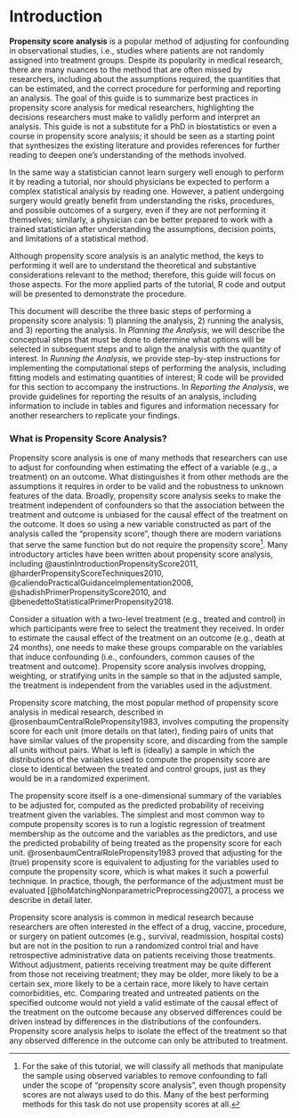 # Introduction {.unnumbered}

**Propensity score analysis** is a popular method of adjusting for confounding in observational studies, i.e., studies where patients are not randomly assigned into treatment groups. Despite its popularity in medical research, there are many nuances to the method that are often missed by researchers, including about the assumptions required, the quantities that can be estimated, and the correct procedure for performing and reporting an analysis. The goal of this guide is to summarize best practices in propensity score analysis for medical researchers, highlighting the decisions researchers must make to validly perform and interpret an analysis. This guide is not a substitute for a PhD in biostatistics or even a course in propensity score analysis; it should be seen as a starting point that synthesizes the existing literature and provides references for further reading to deepen one's understanding of the methods involved.

In the same way a statistician cannot learn surgery well enough to perform it by reading a tutorial, nor should physicians be expected to perform a complex statistical analysis by reading one. However, a patient undergoing surgery would greatly benefit from understanding the risks, procedures, and possible outcomes of a surgery, even if they are not performing it themselves; similarly, a physician can be better prepared to work with a trained statistician after understanding the assumptions, decision points, and limitations of a statistical method.

Although propensity score analysis is an analytic method, the keys to performing it well are to understand the theoretical and substantive considerations relevant to the method; therefore, this guide will focus on those aspects. For the more applied parts of the tutorial, R code and output will be presented to demonstrate the procedure.

This document will describe the three basic steps of performing a propensity score analysis: 1) planning the analysis, 2) running the analysis, and 3) reporting the analysis. In *Planning the Analysis*, we will describe the conceptual steps that must be done to determine what options will be selected in subsequent steps and to align the analysis with the quantity of interest. In *Running the Analysis*, we provide step-by-step instructions for implementing the computational steps of performing the analysis, including fitting models and estimating quantities of interest; R code will be provided for this section to accompany the instructions. In *Reporting the Analysis*, we provide guidelines for reporting the results of an analysis, including information to include in tables and figures and information necessary for another researchers to replicate your findings.

### What is Propensity Score Analysis?

Propensity score analysis is one of many methods that researchers can use to adjust for confounding when estimating the effect of a variable (e.g., a treatment) on an outcome. What distinguishes it from other methods are the assumptions it requires in order to be valid and the robustness to unknown features of the data. Broadly, propensity score analysis seeks to make the treatment independent of confounders so that the association between the treatment and outcome is unbiased for the causal effect of the treatment on the outcome. It does so using a new variable constructed as part of the analysis called the "propensity score", though there are modern variations that serve the same function but do not require the propensity score[^index-1]. Many introductory articles have been written about propensity score analysis, including @austinIntroductionPropensityScore2011, @harderPropensityScoreTechniques2010, @caliendoPracticalGuidanceImplementation2008, @shadishPrimerPropensityScore2010, and @benedettoStatisticalPrimerPropensity2018.

[^index-1]: For the sake of this tutorial, we will classify all methods that manipulate the sample using observed variables to remove confounding to fall under the scope of "propensity score analysis", even though propensity scores are not always used to do this. Many of the best performing methods for this task do not use propensity scores at all.

Consider a situation with a two-level treatment (e.g., treated and control) in which participants were free to select the treatment they received. In order to estimate the causal effect of the treatment on an outcome (e.g., death at 24 months), one needs to make these groups comparable on the variables that induce confounding (i.e., confounders, common causes of the treatment and outcome). Propensity score analysis involves dropping, weighting, or stratifying units in the sample so that in the adjusted sample, the treatment is independent from the variables used in the adjustment.

Propensity score matching, the most popular method of propensity score analysis in medical research, described in @rosenbaumCentralRolePropensity1983, involves computing the propensity score for each unit (more details on that later), finding pairs of units that have similar values of the propensity score, and discarding from the sample all units without pairs. What is left is (ideally) a sample in which the distributions of the variables used to compute the propensity score are close to identical between the treated and control groups, just as they would be in a randomized experiment.

The propensity score itself is a one-dimensional summary of the variables to be adjusted for, computed as the predicted probability of receiving treatment given the variables. The simplest and most common way to compute propensity scores is to run a logistic regression of treatment membership as the outcome and the variables as the predictors, and use the predicted probability of being treated as the propensity score for each unit. @rosenbaumCentralRolePropensity1983 proved that adjusting for the (true) propensity score is equivalent to adjusting for the variables used to compute the propensity score, which is what makes it such a powerful technique. In practice, though, the performance of the adjustment must be evaluated [@hoMatchingNonparametricPreprocessing2007], a process we describe in detail later.

Propensity score analysis is common in medical research because researchers are often interested in the effect of a drug, vaccine, procedure, or surgery on patient outcomes (e.g., survival, readmission, hospital costs) but are not in the position to run a randomized control trial and have retrospective administrative data on patients receiving those treatments. Without adjustment, patients receiving treatment may be quite different from those not receiving treatment; they may be older, more likely to be a certain sex, more likely to be a certain race, more likely to have certain comorbidities, etc. Comparing treated and untreated patients on the specified outcome would not yield a valid estimate of the causal effect of the treatment on the outcome because any observed differences could be driven instead by differences in the distributions of the confounders. Propensity score analysis helps to isolate the effect of the treatment so that any observed difference in the outcome can only be attributed to treatment.
